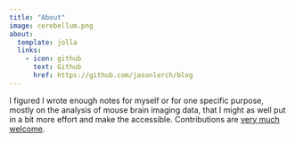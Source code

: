 ```yaml
---
title: "About"
image: cerebellum.png
about:
  template: jolla
  links:
    - icon: github
      text: Github
      href: https://github.com/jasonlerch/blog
---
```


I figured I wrote enough notes for myself or for one specific purpose, mostly on the analysis of mouse brain imaging data, that I might as well put in a bit more effort and make the accessible. Contributions are [very much welcome](posts/welcome/index.qmd).
